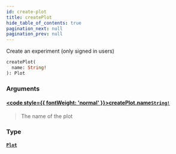 ```yaml
---
id: create-plot
title: createPlot
hide_table_of_contents: true
pagination_next: null
pagination_prev: null
---
```








Create an experiment (only signed in users)

```graphql
createPlot(
  name: String!
): Plot
```


### Arguments

#### [<code style={{ fontWeight: 'normal' }}>createPlot.<b>name</b></code>](#)<Bullet />[`String!`](/docs/schemas/mikro/scalars/string) <Badge class="secondary" text="non-null"/> <Badge class="secondary" text="scalar"/>
> The name of the plot
> 

### Type

#### [`Plot`](/docs/schemas/mikro/objects/plot) <Badge class="secondary" text="object"/>
> 
> 





